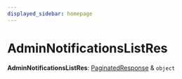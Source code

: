 ```yaml
---
displayed_sidebar: homepage
---
```



# AdminNotificationsListRes

 **AdminNotificationsListRes**: [PaginatedResponse](medusa.PaginatedResponse-1.mdx) & `object`

